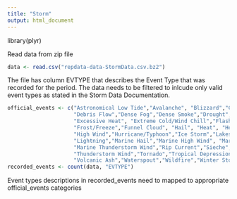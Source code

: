 ```yaml
---
title: "Storm"
output: html_document
---
```

library(plyr)

Read data from zip file
```r
data <- read.csv("repdata-data-StormData.csv.bz2")
```
The file has column EVTYPE that describes the Event Type that was recorded for the period. The data needs to be filtered to inlcude only valid event types as stated in the Storm Data Documentation.
```r
official_events <- c("Astronomical Low Tide","Avalanche", "Blizzard","Coastal Flood","Cold/Wind Chill",
                     "Debris Flow","Dense Fog","Dense Smoke","Drought", "Dust Devil", "Dust Storm",
                     "Excessive Heat", "Extreme Cold/Wind Chill","Flash Flood","Flood", "Freezing Fog",
                     "Frost/Freeze","Funnel Cloud", "Hail", "Heat", "Heavy Rain", "Heavy Snow","High Surf",
                     "High Wind","Hurricane/Typhoon","Ice Storm","Lakeshore Flood","Lake-Effect Snow",
                     "Lightning","Marine Hail","Marine High Wind", "Marine Strong Wind",
                     "Marine Thunderstorm Wind","Rip Current","Sieche","Sleet","Storm Tide","Strong Wind",
                     "Thunderstorm Wind","Tornado","Tropical Depression","Tropical Storm","Tsunami",
                     "Volcanic Ash","Waterspout","Wildfire","Winter Storm","Winter Weather")
recorded_events <- count(data, "EVTYPE")
```
Event types descriptions in recorded_events need to mapped to appropriate official_events categories
